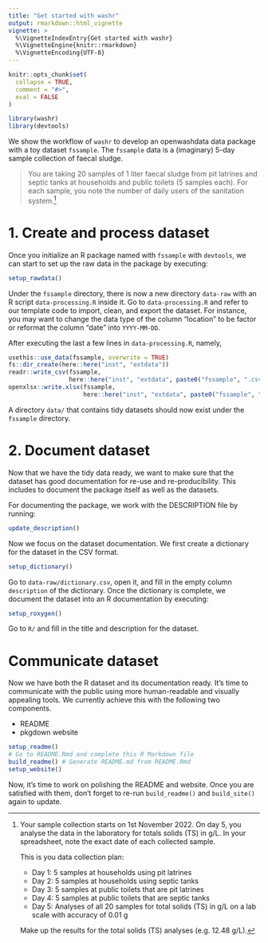 ```yaml
---
title: "Get started with washr"
output: rmarkdown::html_vignette
vignette: >
  %\VignetteIndexEntry{Get started with washr}
  %\VignetteEngine{knitr::rmarkdown}
  %\VignetteEncoding{UTF-8}
---
```


```r
knitr::opts_chunk$set(
  collapse = TRUE,
  comment = "#>",
  eval = FALSE
)
```

```r
library(washr)
library(devtools)
```

We show the workflow of `washr` to develop an openwashdata data package with a toy dataset `fssample`. The `fssample` data is a (imaginary) 5-day sample collection of faecal sludge.

> You are taking 20 samples of 1 liter faecal sludge from pit latrines and septic tanks at households and public toilets (5 samples each). For each sample, you note the number of daily users of the sanitation system.[^1]

[^1]: Your sample collection starts on 1st November 2022. On day 5, you analyse the data in the laboratory for totals solids (TS) in g/L. In your spreadsheet, note the exact date of each collected sample.

    This is you data collection plan:

    - Day 1: 5 samples at households using pit latrines 
    - Day 2: 5 samples at households using septic tanks 
    - Day 3: 5 samples at public toilets that are pit latrines 
    - Day 4: 5 samples at public toilets that are septic tanks 
    - Day 5: Analyses of all 20 samples for total solids (TS) in g/L on a lab scale with accuracy of 0.01 g 
    
    Make up the results for the total solids (TS) analyses (e.g. 12.48 g/L).

# 1. Create and process dataset

Once you initialize an R package named with `fssample` with `devtools`, we can start to set up the raw data in the package by executing:

```r
setup_rawdata()
```

Under the `fssample` directory, there is now a new directory `data-raw` with an R script `data-processing.R` inside it. Go to `data-processing.R` and refer to our template code to import, clean, and export the dataset. For instance, you may want to change the data type of the column "location" to be factor or reformat the column "date" into `YYYY-MM-DD`.

After executing the last a few lines in `data-processing.R`, namely,

```r
usethis::use_data(fssample, overwrite = TRUE)
fs::dir_create(here::here("inst", "extdata"))
readr::write_csv(fssample,
                 here::here("inst", "extdata", paste0("fssample", ".csv")))
openxlsx::write.xlsx(fssample,
                     here::here("inst", "extdata", paste0("fssample", ".xlsx")))
```

A directory `data/` that contains tidy datasets should now exist under the `fssample` directory.

# 2. Document dataset

Now that we have the tidy data ready, we want to make sure that the dataset has good documentation for re-use and re-producibility. This includes to document the package itself as well as the datasets.

For documenting the package, we work with the DESCRIPTION file by running:

```r
update_description()
```

Now we focus on the dataset documentation. We first create a dictionary for the dataset in the CSV format.

```r
setup_dictionary()
```

Go to `data-raw/dictionary.csv`, open it, and fill in the empty column `description` of the dictionary. Once the dictionary is complete, we document the dataset into an R documentation by executing:

```r
setup_roxygen()
```

Go to `R/` and fill in the title and description for the dataset.

# Communicate dataset

Now we have both the R dataset and its documentation ready. It's time to communicate with the public using more human-readable and visually appealing tools. We currently achieve this with the following two components.

-   README
-   pkgdown website

```r
setup_readme()
# Go to README.Rmd and complete this R Markdown file
build_readme() # Generate README.md from README.Rmd
setup_website()
```

Now, it's time to work on polishing the README and website. Once you are satisfied with them, don't forget to re-run `build_readme()` and `build_site()` again to update.
